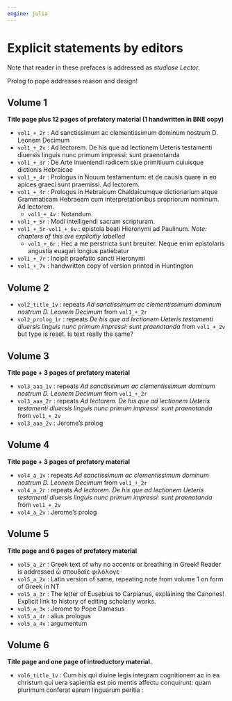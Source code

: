 ```yaml
---
engine: julia
---
```


# Explicit statements by editors

Note that reader in these prefaces is addressed as *studiose Lector*.

Prolog to pope addresses reason and design!

## Volume 1

**Title page plus 12 pages of prefatory material (1 handwritten in BNE copy)**

- `vol1_+_2r` : Ad sanctissimum ac clementissimum dominum nostrum D. Leonem Decimum
- `vol1_+_2v` : Ad lectorem. De his que ad lectionem Ueteris testamenti diuersis linguis nunc primum impressi: sunt praenotanda
- `vol1_+_3r` : De Arte inueniendi radicem siue primitiuum cuiuisque dictionis Hebraicae
- `vol1_+_4r` : Prologus in Nouum testamentum: et de causis quare in eo apices graeci sunt praemissi. Ad lectorem.
- `vol1_+_4r` : Prologus in Hebraicum Chaldaicumque dictionarium atque Grammaticam Hebraeam cum interpretationibus propriorum nominum. Ad lectorem.
    - `vol1_+_4v` : Notandum.
- `vol1_+_5r` : Modi intelligendi sacram scripturam.
- `vol1_+_5r-vol1_+_6v` : epistola beati Hieronymi ad Paulinum. *Note: chapters of this are explicitly labelled*
    - `vol1_+_6r` : Hec a me perstricta sunt breuiter. Neque enim epistolaris angustia euagari longius patiebatur
- `vol1_+_7r` : Incipit praefatio sancti Hieronymi
- `vol1_+_7v` : handwritten copy of version printed in Huntington


## Volume 2

- `vol2_title_1v` : repeats *Ad sanctissimum ac clementissimum dominum nostrum D. Leonem Decimum* from `vol1_+_2r`
- `vol2_prolog_1r` : repeats *De his que ad lectionem Ueteris testamenti diuersis linguis nunc primum impressi: sunt praenotanda* from `vol1_+_2v` but type is reset. Is text really the same?

## Volume 3

**Title page + 3 pages of prefatory material**

- `vol3_aaa_1v` : repeats *Ad sanctissimum ac clementissimum dominum nostrum D. Leonem Decimum* from `vol1_+_2r`
- `vol3_aaa_2r` : repeats *Ad lectorem. De his que ad lectionem Ueteris testamenti diuersis linguis nunc primum impressi: sunt praenotanda* from `vol1_+_2v`
- `vol3_aaa_2v` : Jerome's prolog

## Volume 4

**Title page + 3 pages of prefatory material**

- `vol4_a_1v` : repeats *Ad sanctissimum ac clementissimum dominum nostrum D. Leonem Decimum* from `vol1_+_2r`
- `vol4_a_2r` : repeats *Ad lectorem. De his que ad lectionem Ueteris testamenti diuersis linguis nunc primum impressi: sunt praenotanda* from `vol1_+_2v`
- `vol4_a_2v` : Jerome's prolog


## Volume 5

**Title page and 6 pages of prefatory material**

- `vol5_a_2r` : Greek text of why no accents or breathing in Greek!  Reader is addressed ὦ σπουδαῖε φιλόλογε 
- `vol5_a_2v` : Latin version of same, repeating note from volume 1 on form of Greek in NT
- `vol5_a_3r` : The letter of Eusebius to Carpianus, explaining the Canones!  Explicit link to history of editing scholarly works.
- `vol5_a_3v` : Jerome to Pope Damasus
- `vol5_a_4r` : alius prologus
- `vol5_a_4v` : argumentum

## Volume 6

**Title page and one page of introductory material.**

- `vol6_title_1v` : Cum his qui diuine legis integram cognitionem ac in ea christum qui uera sapientia est pio mentis affectu conquirunt: quam plurimum conferat earum linguarum peritia : 